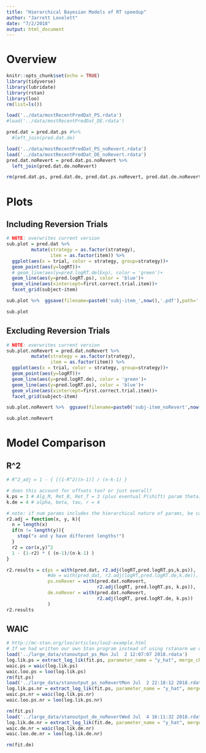 ```yaml
---
title: "Hierarchical Bayesian Models of RT speedup"
author: "Jarrett Lovelett"
date: "7/2/2018"
output: html_document
---
```


# Overview  

```r
knitr::opts_chunk$set(echo = TRUE)
library(tidyverse)
library(lubridate)
library(rstan)
library(loo)
rm(list=ls())
```

```r
load('../data/mostRecentPredDat_PS.rdata')
#load('../data/mostRecentPredDat_DE.rdata')

pred.dat = pred.dat.ps #%>% 
  #left_join(pred.dat.de)

load('../data/mostRecentPredDat_PS_noRevert.rdata')
load('../data/mostRecentPredDat_DE_noRevert.rdata')
pred.dat.noRevert = pred.dat.ps.noRevert %>% 
  left_join(pred.dat.de.noRevert)

rm(pred.dat.ps, pred.dat.de, pred.dat.ps.noRevert, pred.dat.de.noRevert)
```

# Plots

## Including Reversion Trials

```r
# NOTE: overwrites current version
sub.plot = pred.dat %>%
         mutate(strategy = as.factor(strategy),
                item = as.factor(item)) %>%
  ggplot(aes(x = trial, color = strategy, group=strategy))+
  geom_point(aes(y=logRT))+
  # geom_line(aes(y=pred.logRT.delExp), color = 'green')+
  geom_line(aes(y=pred.logRT.ps), color = 'blue')+
  geom_vline(aes(xintercept=first.correct.trial.item))+
  facet_grid(subject~item)

sub.plot %>%  ggsave(filename=paste0('subj-item_',now(),'.pdf'),path='../plots/', width = 25, height = 40, device= 'pdf')

sub.plot
```

## Excluding Reversion Trials

```r
# NOTE: overwrites current version
sub.plot.noRevert = pred.dat.noRevert %>%
         mutate(strategy = as.factor(strategy),
                item = as.factor(item)) %>%
  ggplot(aes(x = trial, color = strategy, group=strategy))+
  geom_point(aes(y=logRT))+
  geom_line(aes(y=pred.logRT.de), color = 'green')+
  geom_line(aes(y=pred.logRT.ps), color = 'blue')+
  geom_vline(aes(xintercept=first.correct.trial.item))+
  facet_grid(subject~item)

sub.plot.noRevert %>%  ggsave(filename=paste0('subj-item_noRevert',now(),'.pdf'),path='../plots/', width = 25, height = 40, device= 'pdf')

sub.plot.noRevert
```

# Model Comparison

## R^2

```r
# R^2_adj = 1 - { [(1-R^2)(n-1)] / (n-k-1) }

# does this account for offsets too? or just overall?
k.ps = 3 # Alg_M, Ret_B, Ret_T = 3 (plus eventual P(shift) param theta)
k.de = 4 # alpha, beta, tau, r = 4

# note: if num params includes the hierarchical nature of params, be careful of potentially poorly-behaved adj r^2 when k >> 1 
r2.adj = function(x, y, k){
  n = length(x)
  if(n != length(y)){
    stop("x and y have different lengths!")
  }
  r2 = cor(x,y)^2
  1 - (1-r2) * ( (n-1)/(n-k-1) )
}

r2.results = c(ps = with(pred.dat, r2.adj(logRT,pred.logRT.ps,k.ps)),
               #de = with(pred.dat, r2.adj(logRT,pred.logRT.de,k.de)),
               ps.noRever = with(pred.dat.noRevert, 
                                 r2.adj(logRT, pred.logRT.ps, k.ps)),
               de.noRever = with(pred.dat.noRevert, 
                                 r2.adj(logRT, pred.logRT.de, k.ps))
               )
r2.results
```

## WAIC
```r
# http://mc-stan.org/loo/articles/loo2-example.html
# If we had written our own Stan program instead of using rstanarm we would pass an array or matrix of log-liklihood values to the loo function (see, e.g. help("loo.array", package = "loo"))
load('../large_data/stanoutput_ps_Mon Jul  2 12:07:07 2018.rdata')
log.lik.ps = extract_log_lik(fit.ps, parameter_name = "y_hat", merge_chains = TRUE)
waic.ps = waic(log.lik.ps)
waic.loo.ps = loo(log.lik.ps)
rm(fit.ps)
load('../large_data/stanoutput_ps_noRevertMon Jul  2 22:18:12 2018.rdata')
log.lik.ps.nr = extract_log_lik(fit.ps, parameter_name = "y_hat", merge_chains = TRUE)
waic.ps.nr = waic(log.lik.ps.nr)
waic.loo.ps.nr = loo(log.lik.ps.nr)

rm(fit.ps)
load('../large_data/stanoutput_de_noRevertWed Jul  4 16:11:32 2018.rdata')
log.lik.de.nr = extract_log_lik(fit.de, parameter_name = "y_hat", merge_chains = TRUE)
waic.de.nr = waic(log.lik.de.nr)
waic.loo.de.nr = loo(log.lik.de.nr)

rm(fit.de)




```

